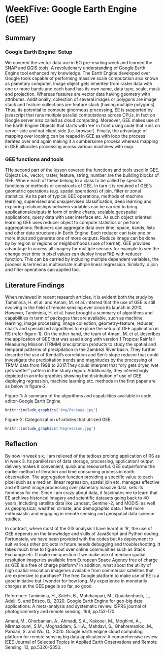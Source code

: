# WeekFive: Google Earth Engine (GEE)

## Summary

### Google Earth Engine: Setup
We covered the vector data use in EO pre-reading week and learned the SNAP and QGIS tools. A revolutionary understanding of Google Earth Engine tool enhanced my knowledge. The Earth Engine developed over Google tools capable of performing massive scale computation also known as planetary computer. Image object gets inherited from raster data with one or more bands and each band has its own name, data type, scale, mask and projection. Whereas features are vector data having geometry with attributes. Additionally, collection of several images or polygons are image stack and feature collections are feature stack (having multiple polygons). Thus, its  potential to compute ginormous processing, EE is supported by javascript that runs multiple parallel computations across CPUs, in fact on Google server also called as cloud computing. Moreover, GEE makes use of the Earth Engine Objects that starts with 'ee' in front using code that runs on server side and not client side (i.e. browser). Finally, the advantage of mapping over looping can be reaped in GEE as with loop the process iterates over and again making it a cumbersome process whereas mapping in GEE allocates processing across various machines with map.


### GEE functions and tools
THe second part of the lesson covered the functions and tools used in GEE. Objects i.e., vector, raster, feature, string, number are the building blocks of GEE. Where each of these belong to a class to be called by specific functions or methods or constructs of GEE. In turn it is required of GEE's geometric operations (e.g. spatial operations) of join, filter or zonal statistics. As its part of typical GEE operations, methods of machine learning, supervised and unsupervised classification, deep learning and exploring relationships between variables can be carried to bring applications/outputs in form of online charts, scalable geospatial applications, query data with user interface etc. As such object oriented learning GEE uses reducer object to compute statistics or perform aggregations. Reducers can aggregate data over time, space, bands, lists and other data structures in Earth Engine. Each reducer can take one or more input and generate one of more outputs. Reduce image can be done by by region or regions or neighborhoods (use of kernel). GEE provides advantage to access all imagery for multiple sensors for example to see the change over time in pixel values can deploy linearFit() with reducer function. This can be carried by including multiple dependent variables, the process is termed as multivariate multiple linear regression. Similarly, a join and filter operations can applied too.

## Literature Findings
When reviewed in recent research articles, it is evident both the study by Tamiminia, H. et al. and Amani, M. et al. inferred that the use of GEE is still evolving in the field of remote sensing ever since its launch in 2010. However, Tamiminia, H. et al. have brought a summary of algorithms and capabilities in term of packages that are available, such as machine learning, image processing, image collection, geometry-feature, reducer, charts and specialized algorithms to explore the setup of GEE application in RS (refer figure-1). On the other hand, the team of Amani, M. et al. describes the application of GEE that was used along with version 1 Tropical Rainfall Measuring Mission (TRMM) precipitation products to study the spatial and temporal patterns of precipitation in the Zambezi River basin. They further describe the use of Kendall's correlation and Sen's slope reducer that could investigate the precipitation trends and magnitudes by the processing of TRMM data from 1998 to 2017.They could interpret that “dry gets dryer, wet gets wetter” pattern in the study region. Additionally, they interestingly depicted in an info-graphics showing the distribution of use of GEE deploying regression, machine learning etc. methods in the first paper are as below in figure-2. 

Figure-1: A summary of the algorithms and capabilities available in code editor-Google Earth Engine.
```r

knitr::include_graphics('img/Package.jpg')

```


Figure-2: Categorization of articles that utilized GEE.
```r

knitr::include_graphics('Regression.jpg')

```


## Reflection
By now in week six, I am relieved of the tedious prolong application of RS as in week 3. Its parallel run of data storage, processing, application/ output delivery makes it convenient, quick and resourceful. GEE outperforms the earlier method of iteration and time consuming process in earth observation. The aggregation function providing a specific value to each pixel such as a median, linear regression, spatial join etc. manages effective and efficient image processing over planetary massive data, sets its fondness for me. Since I am crazy about data, it fascinates me to learn that EE archives historical imagery and scientific datasets going back to 40 years, including satellite data like Landsat, Sentinel-2, and MODIS, as well as geophysical, weather, climate, and demographic data. I feel more enthusiastic and engaging in remote sensing and geospatial data science studies.

In contrast, where most of the GIS analysis I have learnt in 'R', the use of GEE depends on the knowledge and skills of JavaScript and Python coding. Fortunately, we have been provided with the codes but its deployment to suit various other projects in future needs debugging and troubleshooting. It takes much time to figure out over online communities such as Stack Exchange etc. It make me question if we make use of medium spatial resolution imageries available from European Space Agency free of charge as GEE is a free of charge platform? In addition, what about the utility of high spatial resolution imageries available from commercial satellites that are expensive to purchase? The free Google platform to make use of EE is a good initiative but I wonder for how long. My experience in monetarily charges at the GEE page is so far, so good. 





Reference: 
Tamiminia, H., Salehi, B., Mahdianpari, M., Quackenbush, L., Adeli, S. and Brisco, B., 2020. Google Earth Engine for geo-big data applications: A meta-analysis and systematic review. ISPRS journal of photogrammetry and remote sensing, 164, pp.152-170.

Amani, M., Ghorbanian, A., Ahmadi, S.A., Kakooei, M., Moghimi, A., Mirmazloumi, S.M., Moghaddam, S.H.A., Mahdavi, S., Ghahremanloo, M., Parsian, S. and Wu, Q., 2020. Google earth engine cloud computing platform for remote sensing big data applications: A comprehensive review. IEEE Journal of Selected Topics in Applied Earth Observations and Remote Sensing, 13, pp.5326-5350.
